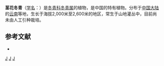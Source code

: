 {{Speciesbox 
| genus = Ilex
| species = cauliflora
| authority = [[李锡文|H. W. Li]] ex [[李雅茹|Y. R. Li]]
}}

'''茎花冬青'''（[[学名|学名]]：{{lang|la|''Ilex cauliflora''}}）是[[冬青科|冬青科]][[冬青属|冬青属]]的植物，是中国的特有植物。分布于[[中国大陆|中国大陆]]的[[云南|云南]]等地，生长于海拔2,000米至2,600米的地区，常生于山地灌丛中，目前尚未由人工引种栽培。

== 参考文献 ==
<div class="references-small">
* {{cite web| url =http://www.bioinfo.cn/db05/KmzwSpecies.php?action=view&id=14085| title =茎花冬青| work =《中国高等植物数据库全库》| publisher =中国科学院微生物研究所| author =昆明植物研究所| accessdate =2009-02-24| deadurl =yes| archiveurl =https://web.archive.org/web/20160305072815/http://www.bioinfo.cn/db05/KmzwSpecies.php?action=view&id=14085| archivedate =2016-03-05}}
</div>
{{Taxonbar|from=Q15227898}}

[[Category:冬青属|J]]
[[Category:中國特有植物|J]]
[[Category:云南植物|J]]
